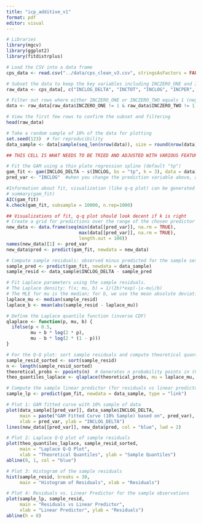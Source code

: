 ```yaml
---
title: "icp_additive_v1"
format: pdf
editor: visual
---
```

```r
# Libraries
library(mgcv)
library(ggplot2)
library(fitdistrplus)
```

``` r
# Load the CSV into a data frame
cps_data <- read.csv("../data/cps_clean_v3.csv", stringsAsFactors = FALSE)

# Subset the data to keep the key variables including INCZERO_ONE and INCZERO_TWO
raw_data <- cps_data[, c("INCLOG_DELTA", "INCTOT", "INCLOG", "INCPER", "AGE", "EDUC", "HEALTH", "SEX", "INCZERO_ONE", "INCZERO_TWO")]

# Filter out rows where either INCZERO_ONE or INCZERO_TWO equals 1 (negligible income, will be dealt with separately)
data <- raw_data[raw_data$INCZERO_ONE != 1 & raw_data$INCZERO_TWO != 1, ]

# View the first few rows to confirm the subset and filtering
head(raw_data)
```

``` r
# Take a random sample of 10% of the data for plotting
set.seed(123)  # for reproducibility
data_sample <- data[sample(seq_len(nrow(data)), size = round(nrow(data)*0.1)), ]
```

``` r
## THIS CELL IS WHAT NEEDS TO BE TRIED AND ADJUSTED WITH VARIOUS FEATURES, bs AND k (AND MAYBE OTHER PARAMETERS) IN THE s FUNCTION NEED TO BE OPTIMIZED (k SHOULD BE SMALL TO MINIMIZE COMPUTATIONAL REQUIREMENTS, k-index SHOULD BE AROUND 1, AIC SHOULD BE MINIMIZED)

# Fit the GAM using a thin plate regression spline (default "tp")
gam_fit <- gam(INCLOG_DELTA ~ s(INCLOG, bs = "tp", k = 3), data = data)
pred_var <- "INCLOG"  #when you change the prediction variable above, also change it here

#Information about fit, visualization (like q-q plot) can be generated below
# summary(gam_fit)
AIC(gam_fit)
k.check(gam_fit, subsample = 10000, n.rep=1000)
```

```r
## Visualizations of fit, q-q plot should look decent if k is right
# Create a grid for predictions over the range of the chosen predictor from the full dataset
new_data <- data.frame(seq(min(data[[pred_var]], na.rm = TRUE),
                           max(data[[pred_var]], na.rm = TRUE),
                           length.out = 100))
names(new_data)[1] <- pred_var
new_data$pred <- predict(gam_fit, newdata = new_data)

# Compute sample residuals: observed minus predicted for the sample set
sample_pred <- predict(gam_fit, newdata = data_sample)
sample_resid <- data_sample$INCLOG_DELTA - sample_pred

# Fit Laplace parameters using the sample residuals.
# The Laplace density: f(x; mu, b) = 1/(2b)*exp(-|x-mu|/b)
# The MLE for mu is the median; for b, we use the mean absolute deviation.
laplace_mu <- median(sample_resid)
laplace_b <- mean(abs(sample_resid - laplace_mu))

# Define the Laplace quantile function (inverse CDF)
qlaplace <- function(p, mu, b) {
  ifelse(p < 0.5,
         mu + b * log(2 * p),
         mu - b * log(2 * (1 - p)))
}

# For the Q-Q plot: sort sample residuals and compute theoretical quantiles based on Laplace
sample_resid_sorted <- sort(sample_resid)
n <- length(sample_resid_sorted)
theoretical_probs <- ppoints(n)  # Generates n probability points in (0,1)
theo_quantiles_laplace <- qlaplace(theoretical_probs, mu = laplace_mu, b = laplace_b)

# Compute the sample linear predictor (for residuals vs linear predictor plot)
sample_lp <- predict(gam_fit, newdata = data_sample, type = "link")

# Plot 1: GAM fitted curve with 10% sample of data
plot(data_sample[[pred_var]], data_sample$INCLOG_DELTA,
     main = paste("GAM Fitted Curve (10% Sample) based on", pred_var),
     xlab = pred_var, ylab = "INCLOG_DELTA")
lines(new_data[[pred_var]], new_data$pred, col = "blue", lwd = 2)

# Plot 2: Laplace Q-Q plot of sample residuals
plot(theo_quantiles_laplace, sample_resid_sorted,
     main = "Laplace Q-Q Plot",
     xlab = "Theoretical Quantiles", ylab = "Sample Quantiles")
abline(0, 1, col = "blue")

# Plot 3: Histogram of the sample residuals
hist(sample_resid, breaks = 30,
     main = "Histogram of Residuals", xlab = "Residuals")

# Plot 4: Residuals vs. Linear Predictor for the sample observations
plot(sample_lp, sample_resid,
     main = "Residuals vs Linear Predictor",
     xlab = "Linear Predictor", ylab = "Residuals")
abline(h = 0)
```